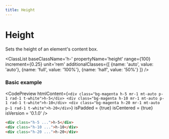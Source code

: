 ```yaml
---
title: Height
---
```



# Height

Sets the height of an element's content box.

<ClassList 
  baseClassName='h-' 
  propertyName='height' 
  range={100} 
  increment={0.25} 
  unit='rem' 
  additionalClasses={[
    {name: 'auto', value: 'auto'},
    {name: 'full', value: '100%'},
    {name: 'half', value: '50%'}
  ]} 
/>

### Basic example

<CodePreview
  htmlContent={`
    <div class="bg-magenta h-5 mr-1 mt-auto p-1 rad-1 t-white">h-5</div>
    <div class="bg-magenta h-10 mr-1 mt-auto p-1 rad-1 t-white">h-10</div>
    <div class="bg-magenta h-20 mr-1 mt-auto p-1 rad-1 t-white">h-20</div>
  `}
  isPadded = {true}
  isCentered = {true}
  isVersion = '0.1.0'
/>

```html
<div class="h-5 ...">h-5</div>
<div class="h-10 ...">h-10</div>
<div class="h-20 ...">h-20</div>
```